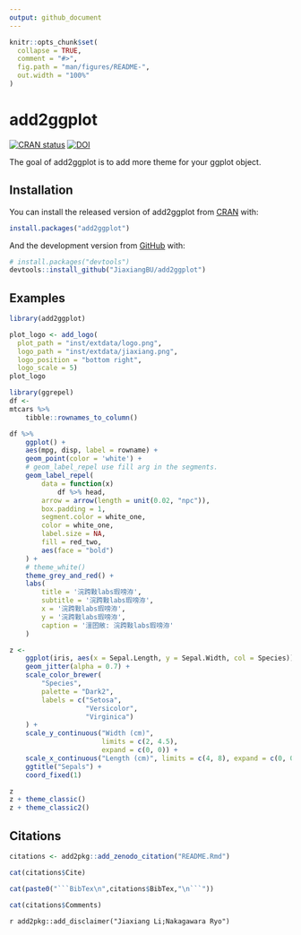 ```yaml
---
output: github_document
---
```


<!-- README.md is generated from README.Rmd. Please edit that file -->

```r
knitr::opts_chunk$set(
  collapse = TRUE,
  comment = "#>",
  fig.path = "man/figures/README-",
  out.width = "100%"
)
```

# add2ggplot

<!-- badges: start -->
[![CRAN status](https://www.r-pkg.org/badges/version/add2ggplot)](https://CRAN.R-project.org/package=add2ggplot)
[![DOI](https://zenodo.org/badge/176868456.svg)](https://zenodo.org/badge/latestdoi/176868456)
<!-- badges: end -->

The goal of add2ggplot is to add more theme for your ggplot object.

## Installation

You can install the released version of add2ggplot from [CRAN](https://CRAN.R-project.org) with:

``` r
install.packages("add2ggplot")
```

And the development version from [GitHub](https://github.com/) with:

``` r
# install.packages("devtools")
devtools::install_github("JiaxiangBU/add2ggplot")
```
## Examples

```r
library(add2ggplot)
```

```r
plot_logo <- add_logo(
  plot_path = "inst/extdata/logo.png",
  logo_path = "inst/extdata/jiaxiang.png",
  logo_position = "bottom right",
  logo_scale = 5)
plot_logo
```


```r
library(ggrepel)
df <- 
mtcars %>%
    tibble::rownames_to_column()
```

```r
df %>%
    ggplot() +
    aes(mpg, disp, label = rowname) +
    geom_point(color = 'white') +
    # geom_label_repel use fill arg in the segments.
    geom_label_repel(
        data = function(x)
            df %>% head,
        arrow = arrow(length = unit(0.02, "npc")),
        box.padding = 1,
        segment.color = white_one,
        color = white_one,
        label.size = NA,
        fill = red_two,
        aes(face = "bold")
    ) +
    # theme_white()
    theme_grey_and_red() +
    labs(
        title = '浣跨敤labs瑕嗙洊',
        subtitle = '浣跨敤labs瑕嗙洊',
        x = '浣跨敤labs瑕嗙洊',
        y = '浣跨敤labs瑕嗙洊',
        caption = '澶囨敞: 浣跨敤labs瑕嗙洊'
    )
```


```r
z <-
    ggplot(iris, aes(x = Sepal.Length, y = Sepal.Width, col = Species)) +
    geom_jitter(alpha = 0.7) +
    scale_color_brewer(
        "Species",
        palette = "Dark2",
        labels = c("Setosa",
                   "Versicolor",
                   "Virginica")
    ) +
    scale_y_continuous("Width (cm)",
                       limits = c(2, 4.5),
                       expand = c(0, 0)) +
    scale_x_continuous("Length (cm)", limits = c(4, 8), expand = c(0, 0)) +
    ggtitle("Sepals") +
    coord_fixed(1)
```


```r
z
z + theme_classic()
z + theme_classic2()
```

## Citations

```r
citations <- add2pkg::add_zenodo_citation("README.Rmd")
```

```r
cat(citations$Cite)
```

```r
cat(paste0("```BibTex\n",citations$BibTex,"\n```"))
```

```r
cat(citations$Comments)
```


`r add2pkg::add_disclaimer("Jiaxiang Li;Nakagawara Ryo")`
